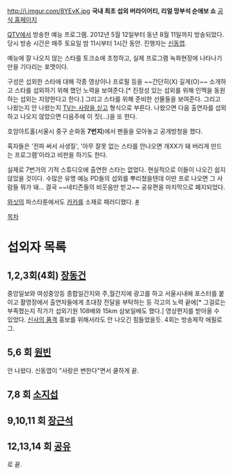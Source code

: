 http://i.imgur.com/8YEyK.jpg
'''국내 최초 섭외 버라이어티, 리얼 망부석 순애보 쇼'''
[http://www.qtv.co.kr/QTVprg/7st/ 공식 홈페이지]

[[QTV]]에서 방송한 예능 프로그램. 2012년 5월 12일부터 동년 8월 11일까지 방송되었다. 당시 방송 시간은 매주 토요일 밤 11시부터 1시간 동안. 진행자는 [[신동엽]].

예능에 잘 나오지 않는 스타를 토크쇼에 초청하고, 실제 프로그램 녹화현장에 나타나기만을 기다리는 포맷이다.

구성은 섭외한 스타에 대해 각종 영상이나 프로필 등을 ~~간단히(X) 길게(O)~~ 소개하고 스타를 섭외하기 위해 했던 노력을 보여준다.[* 진정성 있는 섭외를 위해 인맥을 동원하는 섭외는 지양한다고 한다.] 그리고 스타를 위해 준비한 선물들을 보여준다. 그리고 나왔는지 안 나왔는지 [[TV는 사랑을 싣고]] 형식으로 부른다. 나왔으면 다음 출연자를 섭외하고 나오지 않았으면 다음주에 이 짓(…)을 또 한다. 

호암아트홀(서울시 중구 순화동 '''7번지''')에서 팬들을 모아놓고 공개방청을 했다.

혹자들은 '전파 써서 사생질', '아무 잘못 없는 스타를 안나오면 개XX가 돼 버리게 만드는 프로그램'이라고 비판을 하기도 한다.

실제로 7번가의 기적 스튜디오에 출연한 스타는 없었다. 현실적으로 이들이 나오긴 쉽지 않았을 것이다. 수많은 유명 예능 PD들의 섭외를 뿌리쳤을텐데 이딴 프로 나오면 그 사람들 뭐가 돼... 결국 ~~네티즌들의 비웃음만 받고~~ 공유편을 마지막으로 폐지되었다.

[[와싯]]의 파스타툰에서도 [[카카]]를 소재로 패러디했다. [http://www.goal.com/kr/news/3585/%EC%99%80%EC%8B%AF%EC%9D%98-%ED%8C%8C%EC%8A%A4%ED%83%80%ED%88%B0/2012/08/01/3278785/%EC%9B%B9%ED%88%B0-%EC%9D%98%EC%A7%80%EC%9D%98-%EC%B0%A8%EC%9D%B4 #]

[[목차]]
= 섭외자 목록 =
== 1,2,3회(4회) [[장동건]] ==
중앙일보와 여성중앙등 종합일간지와 주,월간지에 광고를 하고 서울시내에 포스터를 붙이고 촬영장에서 출연자들에게 초대장 전달을 부탁하는 등 각고의 노력 끝에[* 그걸로는 부족했는지 작가가 섭외기원 108배와 15km 삼보일배도 했다.] 영상편지를 받아올 수 있었다. [[신사의 품격]] 홍보를 위해서라도 안 나오긴 힘들었을듯. 4회는 방송제작 에필로그.

== 5,6 회 [[원빈]] ==
안 나왔다. 신동엽이 "사랑은 변한다"면서 쿨하게 끝.
== 7,8 회 [[소지섭]] ==
== 9,10,11 회 [[장근석]] ==
== 12,13,14 회 [[공유]] ==
로 끝.
